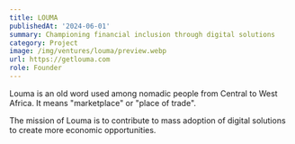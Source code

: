 ```yaml
---
title: LOUMA
publishedAt: '2024-06-01'
summary: Championing financial inclusion through digital solutions
category: Project
image: /img/ventures/louma/preview.webp
url: https://getlouma.com
role: Founder
---
```


Louma is an old word used among nomadic people from Central to West Africa.
It means "marketplace" or "place of trade".

The mission of Louma is to contribute to mass adoption of digital solutions to 
create more economic opportunities.





